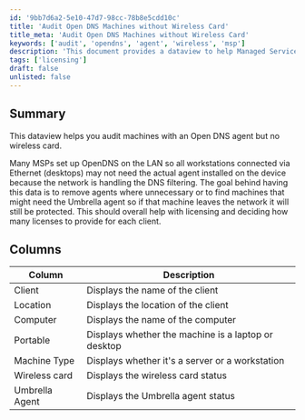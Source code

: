 ```yaml
---
id: '9bb7d6a2-5e10-47d7-98cc-78b8e5cdd10c'
title: 'Audit Open DNS Machines without Wireless Card'
title_meta: 'Audit Open DNS Machines without Wireless Card'
keywords: ['audit', 'opendns', 'agent', 'wireless', 'msp']
description: 'This document provides a dataview to help Managed Service Providers (MSPs) audit machines that have the OpenDNS agent installed but lack a wireless card. It aims to assist in identifying unnecessary agents and determining the need for Umbrella agents, ultimately aiding in license management for clients.'
tags: ['licensing']
draft: false
unlisted: false
---
```

## Summary

This dataview helps you audit machines with an Open DNS agent but no wireless card.

Many MSPs set up OpenDNS on the LAN so all workstations connected via Ethernet (desktops) may not need the actual agent installed on the device because the network is handling the DNS filtering. The goal behind having this data is to remove agents where unnecessary or to find machines that might need the Umbrella agent so if that machine leaves the network it will still be protected. This should overall help with licensing and deciding how many licenses to provide for each client.

## Columns

| Column          | Description                                    |
|-----------------|------------------------------------------------|
| Client          | Displays the name of the client                |
| Location        | Displays the location of the client            |
| Computer        | Displays the name of the computer              |
| Portable        | Displays whether the machine is a laptop or desktop |
| Machine Type    | Displays whether it's a server or a workstation |
| Wireless card    | Displays the wireless card status              |
| Umbrella Agent  | Displays the Umbrella agent status              |












